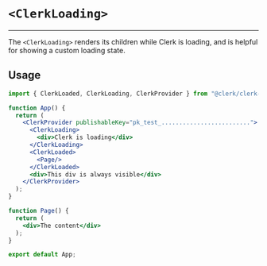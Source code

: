# `<ClerkLoading>`
---
The `<ClerkLoading>` renders its children while Clerk is loading, and is helpful for showing a custom loading state.

## Usage 

```jsx copy filename="app.tsx"
import { ClerkLoaded, ClerkLoading, ClerkProvider } from "@clerk/clerk-react";

function App() {
  return (
    <ClerkProvider publishableKey="pk_test_.........................">
      <ClerkLoading>
        <div>Clerk is loading</div>
      </ClerkLoading>
      <ClerkLoaded>
        <Page/>
      </ClerkLoaded>
      <div>This div is always visible</div>
    </ClerkProvider>
  );
}

function Page() {
  return (
    <div>The content</div>
  );
}

export default App;
```